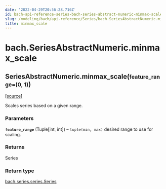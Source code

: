 ```yaml
---
date: '2022-04-29T20:56:28.716Z'
id: bach-api-reference-series-bach-series-abstract-numeric-minmax-scale
slug: /modeling/bach/api-reference/Series/bach.SeriesAbstractNumeric.minmax-scale/
title: minmax_scale
---
```


# bach.SeriesAbstractNumeric.minmax_scale

<div class="method">

<h2 class="signature-class"><span class="additional-name">SeriesAbstractNumeric.</span><span class="name">minmax_scale(</span><small class="parameter-list"><span class="parameter" id="feature_range">feature_range=(0, 1)</span></small>)</h2>


&#8203;<span class="view-source">[[source]](https://github.com/objectiv/objectiv-analytics/blob/main/bach/bach/series/series_numeric.py)</span>

<div class="content">

Scales series based on a given range.


### Parameters

**`feature_range`** (Tuple[int, int]) – `tuple(min, max)` desired range to use for scaling.



### Returns

Series



### Return type

[bach.series.series.Series](/docs/modeling/bach/api-reference/Series/bach.Series/#bach.Series)



</div>

</div>
